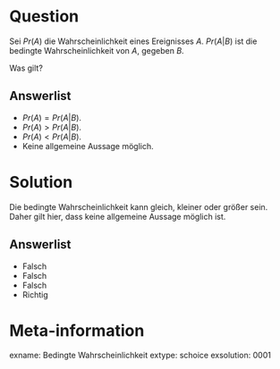 Question
========

Sei $Pr(A)$ die Wahrscheinlichkeit eines Ereignisses $A$. $Pr(A|B)$ ist die bedingte Wahrscheinlichkeit von $A$, gegeben $B$. 

Was gilt?

Answerlist
----------
* $Pr(A) = Pr(A|B)$.
* $Pr(A) > Pr(A|B)$.
* $Pr(A) < Pr(A|B)$.
* Keine allgemeine Aussage möglich.


Solution
========

Die bedingte Wahrscheinlichkeit kann gleich, kleiner oder größer sein. Daher gilt hier, dass keine allgemeine Aussage möglich ist.

Answerlist
----------
* Falsch
* Falsch
* Falsch
* Richtig


Meta-information
================
exname: Bedingte Wahrscheinlichkeit
extype: schoice
exsolution: 0001